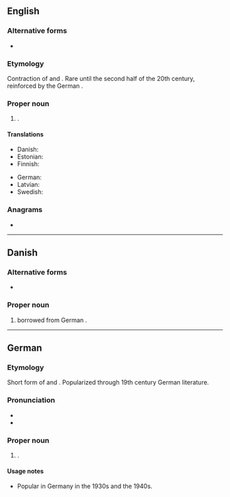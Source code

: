 {{also|christã}}
==English==

===Alternative forms===
* {{l|en|Krista}}

===Etymology===
Contraction of {{m|en|Christina}} and {{m|en|Christiana}}. Rare until the second half of the 20th century, reinforced by the German {{m|de|Christa}}.

===Proper noun===
{{en-proper noun}}

# {{given name|female|from=Ancient Greek}}.

====Translations====
{{trans-top|female given name}}
* Danish: {{t|da|Christa}}
* Estonian: {{t|et|Krista}}
* Finnish: {{t+|fi|Krista}}
{{trans-mid}}
* German: {{t+|de|Christa}}
* Latvian: {{t|lv|Krista}}
* Swedish: {{t|sv|Krista}}
{{trans-bottom}}

===Anagrams===
* {{anagrams|en|a=achirst|archist}}

----

==Danish==

===Alternative forms===
* {{l|da|Krista}}

===Proper noun===
{{da-proper noun}}

# {{given name|female|lang=da}} borrowed from German {{m|de|Christa}}.

----

==German==

===Etymology===
Short form of {{m|de|Christiane}} and {{m|de|Christina}}. Popularized through 19th century German literature.

===Pronunciation===
* {{IPA|/ˈkʀɪsta/|lang=de}}
* {{audio|De-Christa.ogg|audio|lang=de}}

===Proper noun===
{{head|de|proper noun|g=f}}

# {{given name|female|lang=de}}.

====Usage notes====
* Popular in Germany in the 1930s and the 1940s.